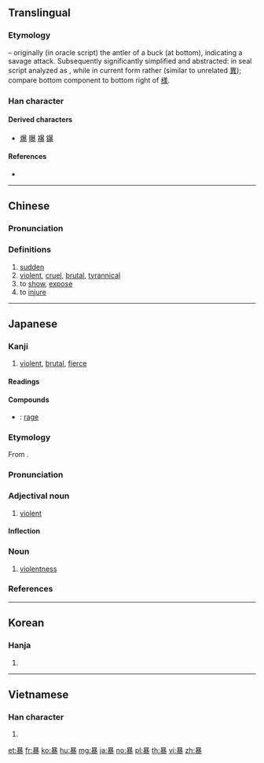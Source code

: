 {{also|異}}
==Translingual==

===Etymology===
{{Han etyl}}
{{liushu|ic}} – originally (in oracle script) the antler of a buck (at bottom), indicating a savage attack. Subsequently significantly simplified and abstracted: in seal script analyzed as {{Han compound|日|出|廾|米}}, while in current form rather {{Han compound|日|共|水}} (similar to unrelated [[異]]); compare bottom component to bottom right of [[様]].

===Han character===
{{Han char|rn=72|rad=日|as=11|sn=15|four=60132|canj=ATCE|ids=⿳日共氺}}

====Derived characters====
* [[爆]] [[曝]] [[襮]] [[鑤]]

====References====
* {{Han ref|kx=0499.290|dkj=14137|dj=0868.350|hdz=21532.150|uh=66B4|ud=26292|bh=BCC9|bd=48329}}

----

==Chinese==
{{zh-forms}}

===Pronunciation===
{{zh-pron
|m=暴
|ma=y
|c=bou6,buk6
|h=pfs=phau
|md=bó̤h
|mn=po̍h/po̍k/pō
|w=3bau
|mc=y
|oc=y
|cat=a,v
}}

===Definitions===
{{zh-hanzi}}

# [[sudden]]
# [[violent]], [[cruel]], [[brutal]], [[tyrannical]]
# to [[show]], [[expose]]
# to [[injure]]

----

==Japanese==

===Kanji===
{{ja-kanji|grade=5|rs=日11}}

# [[violent]], [[brutal]], [[fierce]]

====Readings====
{{ja-readings|goon=[[ぼう]] (bō), [[ぼく]] (boku)|kanon=[[ほう]] (hō), [[ほく]] (hoku)|kanyoon=[[ばく]] (baku)|kun=[[あばく]] ([[暴く]], abaku), [[あばれる]] ([[暴れる]], abareru)}}

====Compounds====
{{der-top|Compounds}}
* {{ja-r|暴怒|ぼうど}}: [[rage]]
{{der-bottom}}

{{ja-kanjitab|ぼう|yomi=o}}

===Etymology===
From {{etyl|ltc|ja|sort=ほう'}} {{m|zh|暴|tr=baw<sup>H</sup>||violent}}.

===Pronunciation===
{{ja-pron|yomi=goon|ぼう|acc=1|acc_ref=DJR,NHK}}

===Adjectival noun===
{{ja-adj|infl=na|ぼう}}

# [[violent]]

====Inflection====
{{ja-na|ぼう}}

===Noun===
{{ja-noun|ぼう}}

# [[violentness]]

===References===
<references/>

----

==Korean==

===Hanja===
{{ko-hanja|hangeul=[[포]], [[폭]], [[박]]|eumhun=|mr=p'o, p'ok, pak|y=pho, phok, pak}}

# {{defn|lang=ko|sort=日11}}

----

==Vietnamese==

===Han character===
{{vi-hantu|[[bạo]], [[bão]], [[bộc]], [[bẹo]]|rs=日11}}

# {{defn|lang=vi|sort=日11}}

[[et:暴]]
[[fr:暴]]
[[ko:暴]]
[[hu:暴]]
[[mg:暴]]
[[ja:暴]]
[[no:暴]]
[[pl:暴]]
[[th:暴]]
[[vi:暴]]
[[zh:暴]]